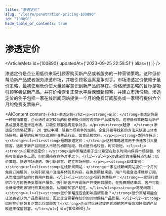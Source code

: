 ```yaml
---
title: "渗透定价"
slug: "/learn/penetration-pricing-100890"
id: "100890"
hide_table_of_contents: true
---
```



# 渗透定价

<ArticleMeta id={100890} updatedAt={'2023-09-25 22:58:51'} alias={`[]`} />
<div className='border-solid border-b border-t-0 my-4 border-[var(--ifm-color-gray-300)]' />

渗透定价是企业用低价来吸引顾客购买新产品或者服务的一种营销策略。这种低价帮助新产品或者服务渗透市场，并吸引顾客远离竞争对手。市场渗透定价依赖于低价策略，最初使用低价使大量顾客意识到新产品的存在。价格渗透策略的目标是吸引顾客尝试新产品，并在价格恢复正常水平后保留新顾客，并建立市场份额。渗透定价的例子包括一家在线新闻网站提供一个月的免费订阅服务或一家银行提供六个月的免费支票账户。

<AIContent content={`<h2>渗透定价</h2><p><strong>定义：</strong>渗透定价是一种营销策略，企业通过设定较低的价格来吸引顾客购买新产品或服务。这种低价策略帮助新产品或服务迅速渗透市场，并吸引顾客远离竞争对手。</p><p><strong>起源：</strong>渗透定价策略起源于 20 世纪中期，随着市场竞争的加剧，企业开始寻找新的方法来快速占领市场份额。最早的应用可以追溯到消费品行业，如食品和饮料。</p><p><strong>类别与特点：</strong><ul><li><strong>短期渗透定价：</strong>这种策略通常用于快速吸引大量顾客，适用于新产品刚进入市场的初期阶段。特点是价格较低，时间较短。</li><li><strong>长期渗透定价：</strong>这种策略适用于企业希望在较长时间内保持市场份额，价格可能会逐步上调，但仍保持在竞争对手之下。</li></ul><p>渗透定价的主要特点包括：低价策略、快速市场渗透、吸引新顾客、建立市场份额。</p><p><strong>具体案例：</strong><ol><li><strong>在线新闻网站：</strong>一家在线新闻网站提供一个月的免费订阅服务，以吸引新用户注册并体验其内容。在免费期结束后，用户可能会选择继续订阅，从而增加网站的付费用户数量。</li><li><strong>银行免费账户：</strong>一家银行提供六个月的免费支票账户服务，吸引新客户开设账户并使用其服务。在免费期结束后，客户可能会继续使用该银行的其他服务，从而增加客户粘性。</li></ol><p><strong>常见问题：</strong><ul><li><strong>低价策略是否会影响品牌形象？</strong>低价策略可能会让消费者认为产品质量较低，因此企业需要在低价的同时保持产品质量。</li><li><strong>如何在价格恢复正常后保留顾客？</strong>企业可以通过提供优质的客户服务和持续的产品改进来保留顾客。</li></ul>`} id={100890} />
